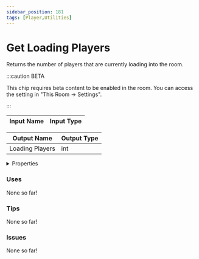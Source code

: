 ```yaml
---
sidebar_position: 181
tags: [Player,Utilities]
---
```


# Get Loading Players

Returns the number of players that are currently loading into the room.

:::caution BETA

This chip requires beta content to be enabled in the room. You can access the setting in "This Room -> Settings".

:::


<EsbSvg />

| Input Name | Input Type |
|-----------|-----------|

| Output Name | Output Type |
|-----------|-----------|
| Loading Players | int |


<details>
  <summary>Properties</summary>
  <div>
    <div>
    <table>
      <thead>
        <tr>
          <th>Is beta required?</th>
          <th>✅</th>
        </tr>
        <tr>
          <th>Is this chip a trolling risk?</th>
          <th>❌</th>
        </tr>
        <tr>
          <th>Chip UUID</th>
          <th>2e02d617-5ada-4876-84ac-d1b6d6270fc4</th>
        </tr>
      </thead>
    </table>
    </div>
  </div>
</details>

### Uses

None so far!

### Tips

None so far!

### Issues

None so far!
